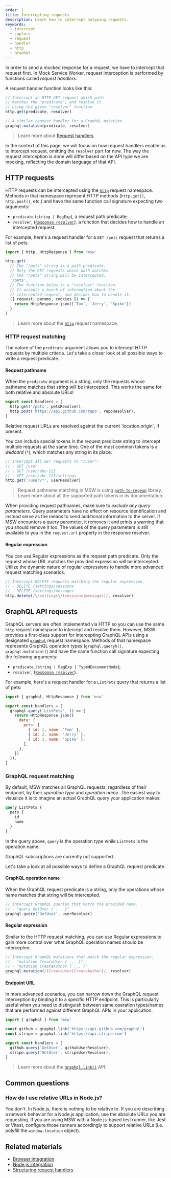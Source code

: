 ```yaml
---
order: 1
title: Intercepting requests
description: Learn how to intercept outgoing requests.
keywords:
  - intercept
  - capture
  - request
  - handler
  - http
  - graphql
---
```


In order to send a mocked response for a request, we have to intercept that request first. In Mock Service Worker, request interception is performed by functions called _request handlers_.

A request handler function looks like this:

```js
// Intercept an HTTP GET request which path
// matches the "predicate", and resolve it
// using the given "resolver" function.
http.get(predicate, resolver)

// A similar request handler for a GraphQL mutation.
graphql.mutation(predicate, resolver)
```

> Learn more about [Request handlers](/docs/concepts/request-handler).

In the context of this page, we will focus on how request handlers enable us to intercept request, omitting the `resolver` part for now. The way the request interception is done will differ based on the API type we are mocking, reflecting the domain language of that API.

## HTTP requests

HTTP requests can be intercepted using the [`http`](/docs/api/http) request namespace. Methods in that namespace represent HTTP methods (`http.get()`, `http.post()`, etc.) and have the same function call signature expecting two arguments:

- `predicate` (`string | RegExp`), a request path predicate;
- `resolver`, ([`Response resolver`](/docs/concepts/response-resolver)), a function that decides how to handle an intercepted request.

For example, here's a request handler for a `GET /pets` request that returns a list of pets:

```js
import { http, HttpResponse } from 'msw'

http.get(
  // The "/pets" string is a path predicate.
  // Only the GET requests whose path matches
  // the "/pets" string will be intercepted.
  '/pets',
  // The function below is a "resolver" function.
  // It accepts a bunch of information about the
  // intercepted request, and decides how to handle it.
  ({ request, params, cookies }) => {
    return HttpResponse.json(['Tom', 'Jerry', 'Spike'])
  }
)
```

> Learn more about the [`http`](/docs/api/http) request namespace.

### HTTP request matching

The nature of the `predicate` argument allows you to intercept HTTP requests by multiple criteria. Let's take a closer look at all possible ways to write a request predicate.

#### Request pathname

When the `predicate` argument is a string, only the requests whose pathname matches that string will be intercepted. This works the same for both relative and absolute URLs!

```js
export const handlers = [
  http.get('/pets', petsResolver),
  http.post('https://api.github.com/repo', repoResolver),
]
```


<Info>
  Relative request URLs are resolved against the current `location.origin`, if
  present.
</Info>

You can include special tokens in the request predicate string to intercept multiple requests at the same time. One of the most common tokens is a _wildcard_ (`*`), which matches any string in its place:

```js /*/
// Intercept all GET requests to "/user":
// - GET /user
// - GET /user/abc-123
// - GET /user/abc-123/settings
http.get('/user/*', userResolver)
```

> Request pathname matching in MSW is using [`path-to-regexp`](https://github.com/pillarjs/path-to-regexp) library. Learn more about all the supported path tokens in its documentation.

When providing request pathnames, make sure to _exclude any query parameters_. Query parameters have no effect on resource identification and instead serve as the means to send additional information to the server. If MSW encounters a query parameter, it removes it and prints a warning that you should remove it too. The values of the query parameters is still available to you in the `request.url` property in the response resolver.

#### Regular expression

You can use Regular expressions as the request path predicate. Only the request whose URL matches the provided expression will be intercepted. Utilize the dynamic nature of regular expressions to handle more advanced request matching scenarios.

```js
// Intercept DELETE requests matching the regular expression.
// - DELETE /settings/sessions
// - DELETE /settings/messages
http.delete(/\/settings\/(sessions|messages)/, resolver)
```

## GraphQL API requests

GraphQL servers are often implemented via HTTP so you can use the same `http` request namespace to intercept and resolve them. However, MSW provides a first-class support for intercepting GraphQL APIs using a designated [`graphql`](/docs/api/graphql) request namespace. Methods of that namespace represents GraphQL operation types (`graphql.queryh()`, `graphql.mutation()`) and have the same function call signature expecting the following arguments:

- `predicate`, (`string | RegExp | TypedDocumentNode`);
- `resolver`, ([`Response resolver`](/docs/concepts/response-resolver)).

For example, here's a request handler for a `ListPets` query that returns a list of pets:

```js /ListPets/
import { graphql, HttpResponse } from 'msw'

export const handlers = [
  graphql.query('ListPets', () => {
    return HttpResponse.json({
      data: {
        pets: [
          { id: 1, name: 'Tom' },
          { id: 2, name: 'Jerry' },
          { id: 3, name: 'Spike' },
        ],
      },
    })
  }),
]
```

### GraphQL request matching

By default, MSW matches all GraphQL requests, regardless of their endpoint, by their _operation type_ and _operation name_. The easiest way to visualize it is to imagine an actual GraphQL query your application makes:

```graphql /ListPets/
query ListPets {
  pets {
    id
    name
  }
}
```


In the query above, `query` is the operation type while `ListPets` is the operation name.

<Warning>GraphQL subscriptions are currently not supported.</Warning>

Let's take a look at all possible ways to define a GraphQL request predicate.

#### GraphQL operation name

When the GraphQL request predicate is a string, only the operations whose name matches that string will be intercepted.

```js /GetUser/2
// Intercept GraphQL queries that match the provided name.
// - "query GetUser { ... }"
graphql.query('GetUser', userResolver)
```

#### Regular expression

Similar to the HTTP request matching, you can use Regular expressions to gain more control over what GraphQL operation names should be intercepted.

```js
// Intercept GraphQL mutations that match the regular expression.
// - "mutation CreateUser { ... }"
// - "mutation CreateAuthor { ... }"
graphql.mutation(/(CreateUser|CreateAuthor)/, resolver)
```

#### Endpoint URL

In more advanced scenarios, you can narrow down the GraphQL request interception by binding it to a specific HTTP endpoint. This is particularly useful when you need to distinguish between same operation types/names that are performed against different GraphQL APIs in your application.

```js {3,4}
import { graphql } from 'msw'

const github = graphql.link('https://api.github.com/graphql')
const stripe = graphql.link('https://api.stripe.com')

export const handlers = [
  github.query('GetUser', githubUserResolver),
  stripe.query('GetUser', stripeUserResolver),
]
```

> Learn more about the [`graphql.link()`](/docs/api/graphql#graphqllinkurl) API.

## Common questions

### How do I use relative URLs in Node.js?

You don't. In Node.js, there is nothing to be relative to. If you are describing a network behavior for a Node.js application, use the absolute URLs you are requesting. If you are using MSW with a Node.js-based test runner, like Jest or Vitest, configure those runners accordingly to support relative URLs (i.e. polyfill the `window.location` object). 

## Related materials

- [Browser integration](/docs/integrations/browser)
- [Node.js integration](/docs/integrations/node)
- [Structuring request handlers](/docs/best-practices/structuring-handlers)
